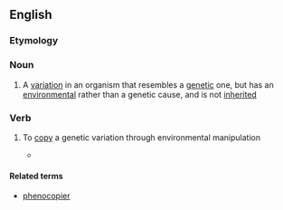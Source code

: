 ==English==

===Etymology===
{{prefix|en|pheno|copy}}

===Noun===
{{wikipedia}}
{{en-noun}}

# {{lb|en|genetics}} A [[variation]] in an organism that resembles a [[genetic]] one, but has an [[environmental]] rather than a genetic cause, and is not [[inherited]]

===Verb===
{{en-verb|phenocopies|phenocopying|phenocopied}}

# {{lb|en|genetics}} To [[copy]] a genetic variation through environmental manipulation
#* {{quote-book|en|1990|David de Pomerai|From Gene to Animal|url=http://books.google.com/books?id=hzk4AAAAIAAJ|isbn=0521388562|page=275
|passage=The ''wg-'' mutant can be '''phenocopied''' by injecting antisense RNA (complementary to the 3 kb ''wg+'' transcript) into wild-type embryos.}}

====Related terms====
* [[phenocopier]]